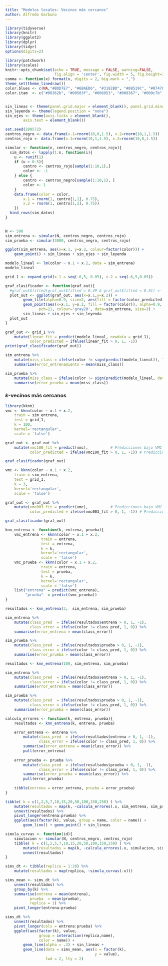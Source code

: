 ```yaml
---
title: "Modelos locales: Vecinos más cercanos"
author: Alfredo Garbuno
---
```




```r
library(tidyverse)
library(knitr)
library(ggplot2)
library(dplyr)
library(tidyr)
options(digits=2)

library(patchwork)
library(scales)
knitr::opts_chunk$set(echo = TRUE, message = FALSE, warning=FALSE, 
                      fig.align = 'center', fig.width = 5, fig.height=3, cache = TRUE)
comma <- function(x) format(x, digits = 2, big.mark = ",")
theme_set(theme_linedraw())
color.blues <- c(NA,"#BDD7E7", "#6BAED6", "#3182BD", "#08519C", "#074789", "#063e77", "#053464")
color.itam  <- c("#00362b", "#00503f", "#006953", "#008367", "#009c7b", "#00b68f")


sin_lineas <- theme(panel.grid.major = element_blank(), panel.grid.minor = element_blank())
sin_leyenda <- theme(legend.position = "none")
sin_ejes <- theme(axis.ticks = element_blank(), 
        axis.text = element_blank())
```


```r
set.seed(280572)
centros_negro <- data.frame(x.1=rnorm(10,0,1.5), x.2=rnorm(10,1,1.5))
centros_rojo <- data.frame(x.1=rnorm(10,1,1.5), x.2=rnorm(10,0,1.5))

simular <- function(n, centros_negro, centros_rojo){
  sim_datos <- lapply(1:n, function(i){
  	u <- runif(1)
  	if (u > 0.5){
  		centro <- centros_rojo[sample(1:10,1),]
  		color <- -1
  	} else {
  		centro <- centros_negro[sample(1:10,1), ]		
  		color <- 1
  	}
  	data.frame(color = color, 
  		x.1 = rnorm(1, centro[1,1], 0.75), 
  		x.2 = rnorm(1, centro[1,2], 0.75))
  	})
  bind_rows(sim_datos)
}
  

```


```r
N <- 500
sim_entrena <- simular(N, centros_negro, centros_rojo)
sim_prueba <- simular(3000, centros_negro, centros_rojo)

ggplot(sim_entrena, aes(x=x.1, y=x.2, colour=factor(color))) + 
    geom_point() + sin_lineas + sin_ejes + sin_leyenda
```


```r
modelo_lineal <- lm(color ~ x.1 + x.2, data = sim_entrena)
modelo_lineal
```

```r
grid_1 <- expand.grid(x.1 = seq(-6,5, 0.05), x.2 = seq(-6,5,0.05))

graf_clasificador <- function(graf_out){
  #graf_out$fitted[graf_out$fitted > 0.49 & graf_out$fitted < 0.51] <- NA
  plot_out <- ggplot(graf_out, aes(x=x.1,y=x.2)) + 
	    geom_tile(alpha=0.9, size=2, aes(fill = factor(color_predicted))) + 
	    geom_point(aes(x=x.1, y=x.2, fill = factor(color)), alpha=0.9,
	           pch=21, colour='gray20', data=sim_entrena, size=3) + 
        sin_lineas + sin_ejes + sin_leyenda
  plot_out
}

```


```r

graf_out <- grid_1 %>% 
    mutate(linear_fit = predict(modelo_lineal, newdata = grid_1), 
           color_predicted = ifelse(linear_fit > 0, 1, -1))
print(graf_clasificador(graf_out))

```

```r
sim_entrena %>% 
    mutate(miss_class = ifelse(color != sign(predict(modelo_lineal)), 1, 0)) %>% 
    summarise(error_entrenamiento = mean(miss_class))

sim_prueba %>% 
    mutate(miss_class = ifelse(color != sign(predict(modelo_lineal, data = sim_prueba)), 1, 0)) %>% 
    summarise(error_prueba = mean(miss_class))
```

### $k$-vecinos más cercanos

```r
library(kknn)
vmc <- kknn(color ~ x.1 + x.2, 
	train = sim_entrena, 
	test = grid_1, 
	k = 100, 
	kernel='rectangular', 
	scale = 'false')
```


```r
graf_out <- graf_out %>% 
    mutate(vmc100_fit = predict(vmc),          # Predicciones bajo VMC
           color_predicted = ifelse(vmc100_fit > 0, 1, -1)) # Predicciones binarias

graf_clasificador(graf_out)
```
```r

vmc <- kknn(color ~ x.1 + x.2, 
	train = sim_entrena, 
	test = grid_1, 
	k = 3, 
	kernel='rectangular', 
	scale = 'false')

graf_out <- graf_out %>% 
    mutate(vmc003_fit = predict(vmc),          # Predicciones bajo VMC
           color_predicted = ifelse(vmc003_fit > 0, 1, -1)) # Predicciones binarias

graf_clasificador(graf_out)
```

```r
knn_entrena <- function(k, entrena, prueba){
    vmc_entrena <- kknn(color ~ x.1 + x.2, 
            	train = entrena, 
            	test = entrena, 
            	k = k, 
            	kernel='rectangular', 
            	scale = 'false')
    vmc_prueba <- kknn(color ~ x.1 + x.2, 
            	train = entrena, 
            	test = prueba, 
            	k = k, 
            	kernel='rectangular', 
            	scale = 'false')
    list("entrena" = predict(vmc_entrena), 
         "prueba"  = predict(vmc_prueba))
}

```

```r
resultados <- knn_entrena(3,  sim_entrena, sim_prueba)

sim_entrena %>% 
    mutate(class_pred  = ifelse(resultados$entrena > 0, 1, -1), 
           class_error = ifelse(color != class_pred, 1, 0)) %>% 
    summarise(error_entrena = mean(class_error))

sim_prueba %>% 
    mutate(class_pred  = ifelse(resultados$prueba > 0, 1, -1), 
           class_error = ifelse(color != class_pred, 1, 0)) %>% 
    summarise(error_prueba = mean(class_error))
```

```r
resultados <- knn_entrena(100, sim_entrena, sim_prueba)

sim_entrena %>% 
    mutate(class_pred  = ifelse(resultados$entrena > 0, 1, -1), 
           class_error = ifelse(color != class_pred, 1, 0)) %>% 
    summarise(error_entrena = mean(class_error))

sim_prueba %>% 
    mutate(class_pred  = ifelse(resultados$prueba > 0, 1, -1), 
           class_error = ifelse(color != class_pred, 1, 0)) %>% 
    summarise(error_prueba = mean(class_error))
```

```r

calcula_errores <- function(k, entrena, prueba){
    resultados <- knn_entrena(k, entrena, prueba)

    error_entrena <- entrena %>% 
        mutate(class_pred  = ifelse(resultados$entrena > 0, 1, -1), 
               class_error = ifelse(color != class_pred, 1, 0)) %>% 
        summarise(error_entrena = mean(class_error)) %>% 
        pull(error_entrena)
    
    error_prueba <- prueba %>% 
        mutate(class_pred  = ifelse(resultados$prueba > 0, 1, -1), 
               class_error = ifelse(color != class_pred, 1, 0)) %>% 
        summarise(error_prueba = mean(class_error)) %>% 
        pull(error_prueba)
    
    tibble(entrena = error_entrena, prueba = error_prueba)
}

```

```r

tibble( k = c(1,2,5,7,10,15,20,50,100,150,250) ) %>% 
    mutate(resultados = map(k, ~calcula_errores(.x, sim_entrena, sim_prueba))) %>% 
    unnest(resultados) %>% 
    pivot_longer(entrena:prueba) %>% 
    ggplot(aes(factor(k), value, group = name, color = name)) + 
        geom_line() + geom_point() + sin_lineas

```

```r

simula_curvas <- function(id){
    simulacion <- simular(N, centros_negro, centros_rojo)
    tibble( k = c(1,2,5,7,10,15,20,50,100,150,250) ) %>% 
        mutate(resultados = map(k, ~calcula_errores(.x, simulacion, sim_prueba))) %>% 
        unnest(resultados)
}

sims_dt <- tibble(replica = 1:20) %>% 
    mutate(resultados = map(replica, ~simula_curvas(.x)))

sims_mean <- sims_dt %>% 
    unnest(resultados) %>% 
    group_by(k) %>% 
    summarise(entrena = mean(entrena), 
           prueba  = mean(prueba), 
           replica = 1) %>% 
    pivot_longer(entrena:prueba)

sims_dt %>% 
    unnest(resultados) %>% 
    pivot_longer(cols = entrena:prueba) %>% 
    ggplot(aes(factor(k), value, 
               group = interaction(replica,name), 
               color = name)) + 
        geom_line(alpha = .3) + sin_lineas + 
        geom_line(data = sims_mean, aes(x = factor(k), 
                                        y = value), 
                  lwd = 2, lty = 2)

```

